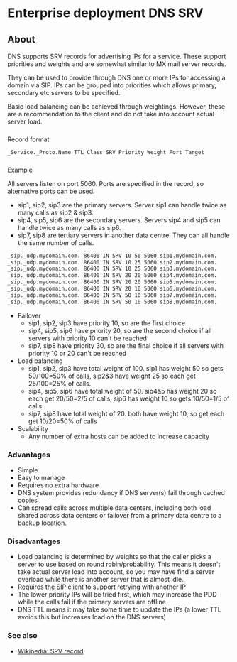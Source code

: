 
# Enterprise deployment DNS SRV 

 

## About

DNS supports SRV records for advertising IPs for a service. These support priorities and weights and are somewhat similar to MX mail server records.

They can be used to provide through DNS one or more IPs for accessing a domain via SIP. IPs can be grouped into priorities which allows primary, secondary etc servers to be specified.

Basic load balancing can be achieved through weightings. However, these are a recommendation to the client and do not take into account actual server load.


###   
Record format

```xml
_Service._Proto.Name TTL Class SRV Priority Weight Port Target
```

###   
Example

All servers listen on port 5060\. Ports are specified in the record, so alternative ports can be used.

* sip1, sip2, sip3 are the primary servers. Server sip1 can handle twice as many calls as sip2 & sip3.
* sip4, sip5, sip6 are the secondary servers. Servers sip4 and sip5 can handle twice as many calls as sip6.
* sip7, sip8 are tertiary servers in another data centre. They can all handle the same number of calls.  
```xml  
_sip._udp.mydomain.com. 86400 IN SRV 10 50 5060 sip1.mydomain.com.  
_sip._udp.mydomain.com. 86400 IN SRV 10 25 5060 sip2.mydomain.com.  
_sip._udp.mydomain.com. 86400 IN SRV 10 25 5060 sip3.mydomain.com.  
_sip._udp.mydomain.com. 86400 IN SRV 20 20 5060 sip4.mydomain.com.  
_sip._udp.mydomain.com. 86400 IN SRV 20 20 5060 sip5.mydomain.com.  
_sip._udp.mydomain.com. 86400 IN SRV 20 10 5060 sip6.mydomain.com.  
_sip._udp.mydomain.com. 86400 IN SRV 50 10 5060 sip7.mydomain.com.  
_sip._udp.mydomain.com. 86400 IN SRV 50 10 5060 sip8.mydomain.com.  
```
* Failover  
   * sip1, sip2, sip3 have priority 10, so are the first choice  
   * sip4, sip5, sip6 have priority 20, so are the second choice if all servers with priority 10 can't be reached  
   * sip7, sip8 have priority 30, so are the final choice if all servers with priority 10 or 20 can't be reached
* Load balancing  
   * sip1, sip2, sip3 have total weight of 100\. sip1 has weight 50 so gets 50/100=50% of calls, sip2&3 have weight 25 so each get 25/100=25% of calls.  
   * sip4, sip5, sip6 have total weight of 50\. sip4&5 has weight 20 so each get 20/50=2/5 of calls, sip6 has weight 10 so gets 10/50=1/5 of calls.  
   * sip7, sip8 have total weight of 20\. both have weight 10, so get each get 10/20=50% of calls
* Scalability  
   * Any number of extra hosts can be added to increase capacity

### Advantages

* Simple
* Easy to manage
* Requires no extra hardware
* DNS system provides redundancy if DNS server(s) fail through cached copies
* Can spread calls across multiple data centers, including both load shared across data centers or failover from a primary data centre to a backup location.

### Disadvantages

* Load balancing is determined by weights so that the caller picks a server to use based on round robin/probability. This means it doesn't take actual server load into account, so you may have find a server overload while there is another server that is almost idle.
* Requires the SIP client to support retrying with another IP
* The lower priority IPs will be tried first, which may increase the PDD while the calls fail if the primary servers are offline
* DNS TTL means it may take some time to update the IPs (a lower TTL avoids this but increases load on the DNS servers)

### See also

* [Wikipedia: SRV record](https://en.wikipedia.org/wiki/SRV%5Frecord)

  

